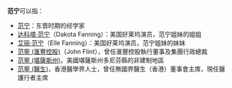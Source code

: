 {{noteTA
|1=zh-tw:達科塔·芬妮;zh-hk:狄高達·芬寧;zh-cn:达科塔·范宁;
|2=zh-cn:艾丽·范宁; zh-tw:艾兒·芬妮;zh-hk:艾麗·芬寧;
}}

'''范宁'''可以指：
* [[范宁|范宁]]：东晋时期的经学家
* [[达科塔·范宁|达科塔·范宁]]（Dakota Fanning）：美国好莱坞演员，范宁姐妹的姐姐
* [[艾丽·范宁|艾丽·范宁]]（Elle Fanning）：美国好莱坞演员，范宁姐妹的妹妹
* [[范寧_(滙豐控股)|范寧 (滙豐控股)]]（John Flint），曾任滙豐控股執行董事及集團行政總裁
* [[范寧_(堪薩斯州)|范寧 (堪薩斯州)]]，美國堪薩斯州多尼芬縣的非建制地區
* [[范寧_(醫生)|范寧 (醫生)]]，香港醫學界人士，曾任無國界醫生（香港）董事會主席，現任醫護行者主席
{{Disambiguation|Cat=二字消歧義}}